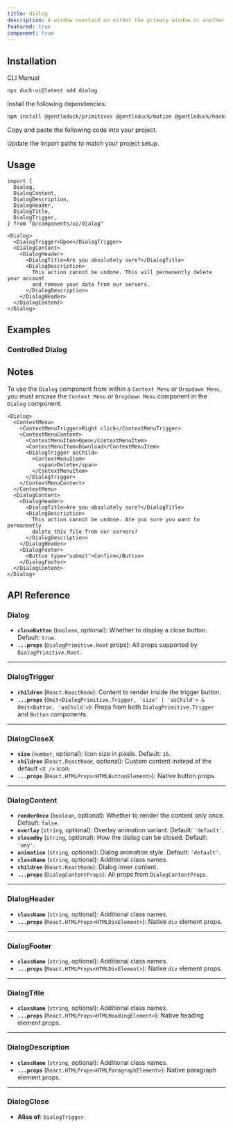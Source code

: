 ```yaml
---
title: dialog
description: A window overlaid on either the primary window or another dialog window, rendering the content underneath inert.
featured: true
component: true
---
```


<ComponentPreview
  name="dialog-1"
  description="A dialog for editing profile details."
/>

## Installation

<Tabs defaultValue="cli">

<TabsList>
  <TabsTrigger value="cli">CLI</TabsTrigger>
  <TabsTrigger value="manual">Manual</TabsTrigger>
</TabsList>
<TabsContent value="cli">

```bash
npx duck-ui@latest add dialog
```

</TabsContent>

<TabsContent value="manual">

<Steps>

<Step>Install the following dependencies:</Step>

```bash
npm install @gentleduck/primitives @gentleduck/motion @gentleduck/hooks @gentleduck/libs @gentleduck/motion
```

<Step>Copy and paste the following code into your project.</Step>

<ComponentSource name="dialog" title="components/ui/dialog.tsx" />

<Step>Update the import paths to match your project setup.</Step>

</Steps>

</TabsContent>

</Tabs>

## Usage

```tsx 
import {
  Dialog,
  DialogContent,
  DialogDescription,
  DialogHeader,
  DialogTitle,
  DialogTrigger,
} from "@/components/ui/dialog"
```

```tsx
<Dialog>
  <DialogTrigger>Open</DialogTrigger>
  <DialogContent>
    <DialogHeader>
      <DialogTitle>Are you absolutely sure?</DialogTitle>
      <DialogDescription>
        This action cannot be undone. This will permanently delete your account
        and remove your data from our servers.
      </DialogDescription>
    </DialogHeader>
  </DialogContent>
</Dialog>
```

## Examples

### Controlled Dialog 

<ComponentPreview name="dialog-2" />

## Notes

To use the `Dialog` component from within a `Context Menu` or `Dropdown Menu`, you must encase the `Context Menu` or
`Dropdown Menu` component in the `Dialog` component.

```tsx {1, 26}
<Dialog>
  <ContextMenu>
    <ContextMenuTrigger>Right click</ContextMenuTrigger>
    <ContextMenuContent>
      <ContextMenuItem>Open</ContextMenuItem>
      <ContextMenuItem>Download</ContextMenuItem>
      <DialogTrigger asChild>
        <ContextMenuItem>
          <span>Delete</span>
        </ContextMenuItem>
      </DialogTrigger>
    </ContextMenuContent>
  </ContextMenu>
  <DialogContent>
    <DialogHeader>
      <DialogTitle>Are you absolutely sure?</DialogTitle>
      <DialogDescription>
        This action cannot be undone. Are you sure you want to permanently
        delete this file from our servers?
      </DialogDescription>
    </DialogHeader>
    <DialogFooter>
      <Button type="submit">Confirm</Button>
    </DialogFooter>
  </DialogContent>
</Dialog>
```

## API Reference

### **Dialog**

* **`closeButton`** (`boolean`, optional): Whether to display a close button. Default: `true`.
* **`...props`** (`DialogPrimitive.Root` props): All props supported by `DialogPrimitive.Root`.

---

### **DialogTrigger**

* **`children`** (`React.ReactNode`): Content to render inside the trigger button.
* **`...props`** (`Omit<DialogPrimitive.Trigger, 'size' | 'asChild'> & Omit<Button, 'asChild'>`): Props from both `DialogPrimitive.Trigger` and `Button` components.

---

### **DialogCloseX**

* **`size`** (`number`, optional): Icon size in pixels. Default: `16`.
* **`children`** (`React.ReactNode`, optional): Custom content instead of the default `<X />` icon.
* **`...props`** (`React.HTMLProps<HTMLButtonElement>`): Native button props.

---

### **DialogContent**

* **`renderOnce`** (`boolean`, optional): Whether to render the content only once. Default: `false`.
* **`overlay`** (`string`, optional): Overlay animation variant. Default: `'default'`.
* **`closedby`** (`string`, optional): How the dialog can be closed. Default: `'any'`.
* **`animation`** (`string`, optional): Dialog animation style. Default: `'default'`.
* **`className`** (`string`, optional): Additional class names.
* **`children`** (`React.ReactNode`): Dialog inner content.
* **`...props`** (`DialogContentProps`): All props from `DialogContentProps`.

---

### **DialogHeader**

* **`className`** (`string`, optional): Additional class names.
* **`...props`** (`React.HTMLProps<HTMLDivElement>`): Native `div` element props.

---

### **DialogFooter**

* **`className`** (`string`, optional): Additional class names.
* **`...props`** (`React.HTMLProps<HTMLDivElement>`): Native `div` element props.

---

### **DialogTitle**

* **`className`** (`string`, optional): Additional class names.
* **`...props`** (`React.HTMLProps<HTMLHeadingElement>`): Native heading element props.

---

### **DialogDescription**

* **`className`** (`string`, optional): Additional class names.
* **`...props`** (`React.HTMLProps<HTMLParagraphElement>`): Native paragraph element props.

---

### **DialogClose**

* **Alias of**: `DialogTrigger`.

